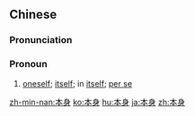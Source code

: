 ==Chinese==
{{zh-forms}}

===Pronunciation===
{{zh-pron
|m=běnshēn
|c=bun2 san1
|h=pfs=pún-sṳ̂n
|mn=pún-sin
|cat=pron
}}

===Pronoun===
{{zh-pronoun}}

# [[oneself]]; [[itself]]; in [[itself]]; [[per se]]

{{zh-cat|Intermediate}}

[[zh-min-nan:本身]]
[[ko:本身]]
[[hu:本身]]
[[ja:本身]]
[[zh:本身]]